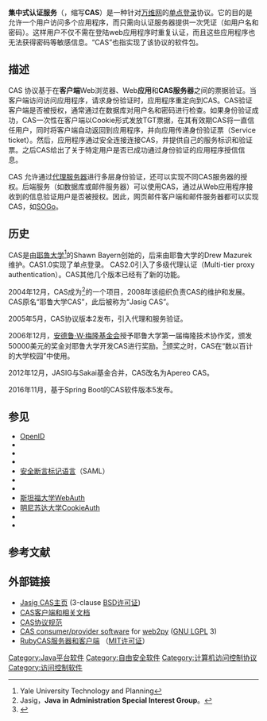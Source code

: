 {{noteTA|G1=IT}}
'''集中式认证服务'''（{{lang-en|Central Authentication Service}}，缩写'''CAS'''）是一种针对[[万维网|万维网]]的[[单点登录|单点登录]]协议。它的目的是允许一个用户访问多个应用程序，而只需向认证服务器提供一次凭证（如用户名和密码）。这样用户不仅不需在登陆web应用程序时重复认证，而且这些应用程序也无法获得密码等敏感信息。“CAS”也指实现了该协议的软件包。

== 描述 ==
CAS 协议基于在'''客户端'''Web浏览器、Web'''应用'''和'''CAS服务器'''之间的票据验证。当客户端访问访问应用程序，请求身份验证时，应用程序重定向到CAS。CAS验证客户端是否被授权，通常通过在数据库对用户名和密码进行检查。如果身份验证成功，CAS一次性在客户端以Cookie形式发放TGT票据，在其有效期CAS将一直信任用户，同时将客户端自动返回到应用程序，并向应用传递身份验证票（Service ticket）。然后，应用程序通过安全连接连接CAS，并提供自己的服务标识和验证票。之后CAS给出了关于特定用户是否已成功通过身份验证的应用程序授信信息。

CAS 允许通过[[代理服务器|代理服务器]]进行多层身份验证，还可以实现不同CAS服务器的授权。后端服务（如数据库或邮件服务器）可以使用CAS，通过从Web应用程序接收到的信息验证用户是否被授权。因此，网页邮件客户端和邮件服务器都可以实现CAS，如[[SOGo|SOGo]]。

== 历史 ==
CAS是由[[耶鲁大学|耶鲁大学]]<ref>Yale University Technology and Planning</ref>的Shawn Bayern创始的，后来由耶鲁大学的Drew Mazurek维护。CAS1.0实现了单点登录。 CAS2.0引入了多级代理认证（Multi-tier proxy authentication）。CAS其他几个版本已经有了新的功能。

2004年12月，CAS成为{{tsl|en|Jasig}}<ref>Jasig，'''Java in Administration Special Interest Group'''。</ref>的一个项目，2008年该组织负责CAS的维护和发展。CAS原名“耶鲁大学CAS”，此后被称为“Jasig CAS”。

2005年5月，CAS协议版本2发布，引入代理和服务验证。

2006年12月，[[安德鲁·W·梅隆基金会|安德鲁·W·梅隆基金会]]授予耶鲁大学第一届梅隆技术协作奖，颁发50000美元的奖金对耶鲁大学开发CAS进行奖励。<ref>{{cite book|url=http://rit.mellon.org/awards/matcpressrelease.pdf|title=Mellon press release|access-date=2014-07-11|archive-date=2010-01-18|archive-url=https://web.archive.org/web/20100118175449/http://rit.mellon.org/awards/matcpressrelease.pdf/|dead-url=no}}</ref>颁奖之时，CAS在“数以百计的大学校园”中使用。

2012年12月，JASIG与Sakai基金合并，CAS改名为Apereo CAS。

2016年11月，基于Spring Boot的CAS软件版本5发布。

== 参见 ==
* [[OpenID|OpenID]]
* {{tsl|en|Shibboleth (Internet2)}}
* {{tsl|en|Pubcookie}}
* {{tsl|en|JOSSO}}
* [[安全断言标记语言|安全断言标记语言]]（SAML）
* {{tsl|en|SAML-based products and services|基于SAML的产品和服务}}
* {{tsl|en|CoSign single sign on|CoSign}}
* [http://webauth.stanford.edu/ 斯坦福大学WebAuth] {{Wayback|url=http://webauth.stanford.edu/ |date=20100711220438 }}
* [http://www1.umn.edu/is/cookieauth/aboutcah.html 明尼苏达大学CookieAuth] {{Wayback|url=http://www1.umn.edu/is/cookieauth/aboutcah.html |date=20100611220340 }}
* {{tsl|en|OpenAM}}
* {{tsl|en|List of single sign-on implementations|单点登录框架列表}}

== 参考文献 ==
<references />

== 外部链接 ==
*[https://web.archive.org/web/20140903073902/http://jasig.github.io/cas/4.0.0/index.html Jasig CAS主页] (3-clause [[BSD许可证|BSD许可证]])
*[https://web.archive.org/web/20140903074242/http://jasig.github.io/cas/4.0.0/integration/CAS-Clients.html CAS客户端和相关文档]
*[https://web.archive.org/web/20140903074245/http://jasig.github.io/cas/4.0.0/protocol/CAS-Protocol.html CAS协议规范]
*[http://web2py.com/books/default/chapter/29/9#Central-Authentication-Service CAS consumer/provider software] {{Wayback|url=http://web2py.com/books/default/chapter/29/9#Central-Authentication-Service |date=20200127092341 }} for [http://www.web2py.com web2py] {{Wayback|url=http://www.web2py.com/ |date=20120801115607 }} ([[GNU_LGPL|GNU LGPL]] 3)
*[http://rubycas.github.io/ RubyCAS服务器和客户端] {{Wayback|url=http://rubycas.github.io/ |date=20201112023927 }}（[[MIT许可证|MIT许可证]]）

[[Category:Java平台软件|Category:Java平台软件]]
[[Category:自由安全软件|Category:自由安全软件]]
[[Category:计算机访问控制协议|Category:计算机访问控制协议]]
[[Category:访问控制软件|Category:访问控制软件]]
